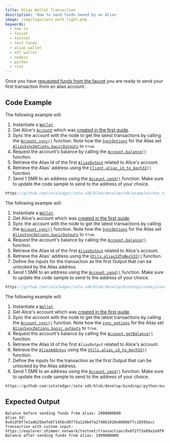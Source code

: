 ```yaml
---
title: Alias Wallet Transaction
description: 'How to send funds owned by an Alias'
image: /img/logo/iota_mark_light.png
keywords:
  - how to
  - faucet
  - testnet
  - test funds
  - alias wallet
  - nft wallet
  - nodejs
  - python
  - rust
---
```



Once you have
[requested funds from the faucet](./request-funds.mdx) you are ready to send your first
transaction from an alias account.

<AliasNFT />
<TipFaucet />

## Code Example

<Tabs groupId="language" queryString>
<TabItem value="rust" label="Rust">

The following example will:

1. Instantiate a [`Wallet`](https://docs.rs/iota-sdk/latest/iota_sdk/wallet/core/struct.Wallet.html).
2. Get Alice's [`Account`](https://docs.rs/iota-sdk/latest/iota_sdk/wallet/account/struct.Account.html) which was
   [created in the first guide](../accounts-and-addresses/create-account.mdx).
3. Sync the account with the node to get the latest transactions by calling the [`Account.sync()`](https://docs.rs/iota-sdk/latest/iota_sdk/wallet/account/struct.Account.html#method.sync)
   function. Note how the [`SyncOptions`](https://docs.rs/iota-sdk/latest/iota_sdk/wallet/account/struct.SyncOptions.html) for the Alias set [`AliasSyncOptions.basicOutputs`](../../references/nodejs/interfaces/AliasSyncOptions/#basicoutputs)
   to `true`.
4. Request the account's balance by calling the [`Account.balance()`](https://docs.rs/iota-sdk/latest/iota_sdk/wallet/account/struct.Account.html#method.balance)
   function.
5. Retrieve the Alias Id of the first [`AliasOutput`](https://docs.rs/iota-sdk/latest/iota_sdk/types/block/output/alias/struct.AliasOutput.html) related to Alice's
   account.
6. Retrieve the Alias' address using the [`Client.alias_id_to_bech32()`](https://docs.rs/iota-sdk/latest/iota_sdk/client/core/struct.ClientInner.html#method.alias_id_to_bech32)
   function.
7. Send 1 SMR to an address using the [`Account.send()`](https://docs.rs/iota-sdk/latest/iota_sdk/wallet/account/struct.Account.html#method.send) function.
   Make sure to update the code sample to send to the address of your choice.

```rust reference
https://github.com/iotaledger/iota-sdk/blob/develop/sdk/examples/how_tos/alias_wallet/transaction.rs
```

</TabItem>
<TabItem value="typescript-node" label="Typescript (Node.js)">

The following example will:

1. Instantiate a [`Wallet`](../../references/nodejs/classes/Wallet).
2. Get Alice's account which was [created in the first guide](../accounts-and-addresses/create-account.mdx).
3. Sync the account with the node to get the latest transactions by calling the [`Account.sync()`](../../references/nodejs/classes/Account/#sync)
   function. Note how the [`SyncOptions`](../../references/nodejs/interfaces/SyncOptions/#alias) for the Alias set [`AliasSyncOptions.basicOutputs`](https://docs.rs/iota-sdk/latest/iota_sdk/wallet/account/struct.AliasSyncOptions.html)
   to `true`.
4. Request the account's balance by calling the [`Account.balance()`](../../references/nodejs/classes/Account/#balance)
   function.
5. Retrieve the Alias Id of the first [`AliasOutput`](../../references/nodejs/classes/AliasOutput/) related to Alice's
   account.
6. Retrieve the Alias' address using the [`Utils.aliasIdToBech32()`](../../references/nodejs/classes/Utils/#aliasidtobech32)
   function.
7. Define the inputs for the transaction as the first Output that can be unlocked by the Alias address.
8. Send 1 SMR to an address using the [`Account.send()`](../../references/nodejs/classes/Account/#send) function.
   Make sure to update the code sample to send to the address of your choice.

```typescript reference
https://github.com/iotaledger/iota-sdk/blob/develop/bindings/nodejs/examples/how_tos/alias_wallet/transaction.ts
```

</TabItem>
<TabItem value="python" label="Python">

The following example will:

1. Instantiate a [`Wallet`](../../references/python/iota_sdk/wallet/).
2. Get Alice's account which was [created in the first guide](../accounts-and-addresses/create-account.mdx).
3. Sync the account with the node to get the latest transactions by calling the [`Account.sync()`](../../references/python/iota_sdk/wallet/account/#sync)
   function. Note how the [`sync_options`](../../references/python/iota_sdk/wallet/sync_options) for the Alias set [`AliasSyncOptions.basic_outputs`](../../references/python/iota_sdk/wallet/sync_options/#aliassyncoptions-objects)
   to `true`.
4. Request the account's balance by calling the [`Account.getBalance()`](../../references/python/iota_sdk/wallet/account/#get_balance)
   function.
5. Retrieve the Alias Id of the first `AliasOutput` related to Alice's account.
6. Retrieve the [`AliasAddress`](../../references/python/iota_sdk/types/address/#aliasaddress-objects) using the [`Utils.alias_id_to_bech32()`](../../references/python/iota_sdk/utils/#alias_id_to_bech32)
   function.
7. Define the inputs for the transaction as the first Output that can be unlocked by the Alias address.
8. Send 1 SMR to an address using the [`Account.send()`](../../references/python/iota_sdk/wallet/account/#send) function.
   Make sure to update the code sample to send to the address of your choice.

```python reference
https://github.com/iotaledger/iota-sdk/blob/develop/bindings/python/examples/how_tos/alias_wallet/transaction.py
```

</TabItem>
</Tabs>

## Expected Output

```plaintext
Balance before sending funds from alias: 2000000000
Alias Id: 0x81df8f7e1ad625befebf1456cd0775a124b47a274061010e080bbf7c18593acc
Transaction with custom input: https://explorer.shimmer.network/testnet/transaction/0x0f2f72e09a3a9f9fc8cd1fd4e196c2d198580ec9c873efcf5d6d99809bd9e8f7
Balance after sending funds from alias: 1999000000
```
